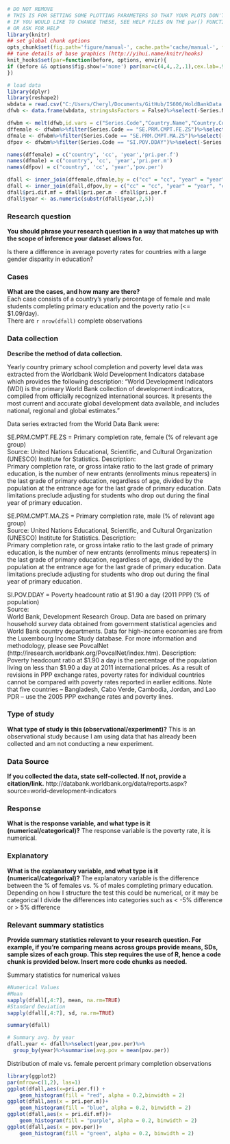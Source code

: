 ```r
# DO NOT REMOVE
# THIS IS FOR SETTING SOME PLOTTING PARAMETERS SO THAT YOUR PLOTS DON'T TAKE UP TOO MUCH SPACE
# IF YOU WOULD LIKE TO CHANGE THESE, SEE HELP FILES ON THE par() FUNCTION
# OR ASK FOR HELP
library(knitr)
## set global chunk options
opts_chunk$set(fig.path='figure/manual-', cache.path='cache/manual-', fig.align='center', fig.show='hold', par=TRUE)
## tune details of base graphics (http://yihui.name/knitr/hooks)
knit_hooks$set(par=function(before, options, envir){
if (before && options$fig.show!='none') par(mar=c(4,4,.2,.1),cex.lab=.95,cex.axis=.9,mgp=c(2,.7,0),tcl=-.3)
})
```

```r
# load data
library(dplyr)
library(reshape2)
wbdata = read.csv("C:/Users/Cheryl/Documents/GitHub/IS606/WoldBankData.csv", header = TRUE)
dfwb <- data.frame(wbdata, stringsAsFactors = False)%>%select(-Series.Name, -X2015)

dfwbm <- melt(dfwb,id.vars = c("Series.Code","Country.Name","Country.Code"))%>%filter(value!="NA")
dffemale <- dfwbm%>%filter(Series.Code == "SE.PRM.CMPT.FE.ZS")%>%select(-Series.Code)
dfmale <- dfwbm%>%filter(Series.Code == "SE.PRM.CMPT.MA.ZS")%>%select(-Series.Code)
dfpov <- dfwbm%>%filter(Series.Code == "SI.POV.DDAY")%>%select(-Series.Code)

names(dffemale) = c("country", 'cc', 'year','pri.per.f')
names(dfmale) = c("country", 'cc', 'year','pri.per.m')
names(dfpov) = c("country", 'cc', 'year','pov.per')

dfall <- inner_join(dffemale,dfmale,by = c("cc" = "cc", "year" = "year", "country" = "country"))
dfall <- inner_join(dfall,dfpov,by = c("cc" = "cc", "year" = "year", "country" = "country"))
dfall$pri.dif.mf = dfall$pri.per.m - dfall$pri.per.f
dfall$year <- as.numeric(substr(dfall$year,2,5))

```


### Research question 

**You should phrase your research question in a way that matches up with the scope of inference your dataset allows for.**

Is there a difference in average poverty rates for countries with a large gender disparity in education?


### Cases 

**What are the cases, and how many are there?**   
Each case consists of a country's yearly percentage of female and male students completing primary education and the poverty ratio (<= $1.09/day).  
There are `r nrow(dfall)` complete observations 

### Data collection 

**Describe the method of data collection.**

Yearly country primary school completion and poverty level data was extracted from the Worldbank Wold Development Indicators database which provides the following description: 
"World Development Indicators (WDI) is the primary World Bank collection of development indicators, compiled from officially recognized international sources. It presents the most current and accurate global development data available, and includes national, regional and global estimates."

Data series extracted from the World Data Bank were:

SE.PRM.CMPT.FE.ZS = Primary completion rate, female (% of relevant age group)  
Source:  United Nations Educational, Scientific, and Cultural Organization (UNESCO) Institute for Statistics.
Description:  
Primary completion rate, or gross intake ratio to the last grade of primary education, is the number of new entrants (enrollments minus repeaters) in the last grade of primary education, regardless of age, divided by the population at the entrance age for the last grade of primary education. Data limitations preclude adjusting for students who drop out during the final year of primary education.

SE.PRM.CMPT.MA.ZS = Primary completion rate, male (% of relevant age group)  
Source:  United Nations Educational, Scientific, and Cultural Organization (UNESCO) Institute for Statistics.
Description:  
Primary completion rate, or gross intake ratio to the last grade of primary education, is the number of new entrants (enrollments minus repeaters) in the last grade of primary education, regardless of age, divided by the population at the entrance age for the last grade of primary education. Data limitations preclude adjusting for students who drop out during the final year of primary education.

SI.POV.DDAY = Poverty headcount ratio at $1.90 a day (2011 PPP) (% of population)  
Source:  
World Bank, Development Research Group. Data are based on primary household survey data obtained from government statistical agencies and World Bank country departments. Data for high-income economies are from the Luxembourg Income Study database. For more information and methodology, please see PovcalNet (http://iresearch.worldbank.org/PovcalNet/index.htm).
Description:  
Poverty headcount ratio at $1.90 a day is the percentage of the population living on less than $1.90 a day at 2011 international prices. As a result of revisions in PPP exchange rates, poverty rates for individual countries cannot be compared with poverty rates reported in earlier editions. Note that five countries -- Bangladesh, Cabo Verde, Cambodia, Jordan, and Lao PDR -- use the 2005 PPP exchange rates and poverty lines.



### Type of study 

**What type of study is this (observational/experiment)?**
This is an observational study because I am using data that has already been collected and am not conducting a new experiment.

### Data Source 

**If you collected the data, state self-collected. If not, provide a citation/link.** 
http://databank.worldbank.org/data/reports.aspx?source=world-development-indicators  

### Response 

**What is the response variable, and what type is it (numerical/categorical)?**
The response variable is the poverty rate, it is numerical.

### Explanatory 

**What is the explanatory variable, and what type is it (numerical/categorival)?**
The explanatory variable is the difference between the % of females vs. % of males completing primary education. Depending on how I structure the test this could be numerical, or it may be categorical I divide the differences into categories such as < -5% difference or > 5% difference

### Relevant summary statistics 

**Provide summary statistics relevant to your research question. For example, if you’re comparing means across groups provide means, SDs, sample sizes of each group. This step requires the use of R, hence a code chunk is provided below. Insert more code chunks as needed.**

Summary statistics for numerical values
```r
#Numerical Values
#Mean
sapply(dfall[,4:7], mean, na.rm=TRUE) 
#Standard Deviation
sapply(dfall[,4:7], sd, na.rm=TRUE)

summary(dfall)

# Summary avg. by year
dfall.year <- dfall%>%select(year,pov.per)%>%
  group_by(year)%>%summarise(avg.pov = mean(pov.per))
```

Distribution of male vs. female percent primary completion observations
```r

library(ggplot2)
par(mfrow=c(1,2), las=1)
ggplot(dfall,aes(x=pri.per.f)) +
    geom_histogram(fill = "red", alpha = 0.2,binwidth = 2)
ggplot(dfall,aes(x = pri.per.m))+
    geom_histogram(fill = "blue", alpha = 0.2, binwidth = 2) 
ggplot(dfall,aes(x = pri.dif.mf))+
    geom_histogram(fill = "purple", alpha = 0.2, binwidth = 2)
ggplot(dfall,aes(x = pov.per))+
    geom_histogram(fill = "green", alpha = 0.2, binwidth = 2) 

```

